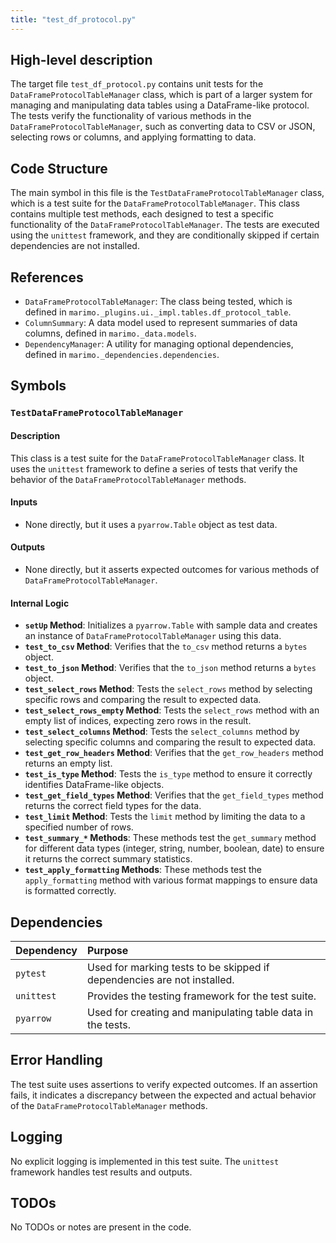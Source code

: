 ```yaml
---
title: "test_df_protocol.py"
---
```


## High-level description

The target file `test_df_protocol.py` contains unit tests for the `DataFrameProtocolTableManager` class, which is part of a larger system for managing and manipulating data tables using a DataFrame-like protocol. The tests verify the functionality of various methods in the `DataFrameProtocolTableManager`, such as converting data to CSV or JSON, selecting rows or columns, and applying formatting to data.

## Code Structure

The main symbol in this file is the `TestDataFrameProtocolTableManager` class, which is a test suite for the `DataFrameProtocolTableManager`. This class contains multiple test methods, each designed to test a specific functionality of the `DataFrameProtocolTableManager`. The tests are executed using the `unittest` framework, and they are conditionally skipped if certain dependencies are not installed.

## References

- `DataFrameProtocolTableManager`: The class being tested, which is defined in `marimo._plugins.ui._impl.tables.df_protocol_table`.
- `ColumnSummary`: A data model used to represent summaries of data columns, defined in `marimo._data.models`.
- `DependencyManager`: A utility for managing optional dependencies, defined in `marimo._dependencies.dependencies`.

## Symbols

### `TestDataFrameProtocolTableManager`
#### Description
This class is a test suite for the `DataFrameProtocolTableManager` class. It uses the `unittest` framework to define a series of tests that verify the behavior of the `DataFrameProtocolTableManager` methods.

#### Inputs
- None directly, but it uses a `pyarrow.Table` object as test data.

#### Outputs
- None directly, but it asserts expected outcomes for various methods of `DataFrameProtocolTableManager`.

#### Internal Logic
- **`setUp` Method**: Initializes a `pyarrow.Table` with sample data and creates an instance of `DataFrameProtocolTableManager` using this data.
- **`test_to_csv` Method**: Verifies that the `to_csv` method returns a `bytes` object.
- **`test_to_json` Method**: Verifies that the `to_json` method returns a `bytes` object.
- **`test_select_rows` Method**: Tests the `select_rows` method by selecting specific rows and comparing the result to expected data.
- **`test_select_rows_empty` Method**: Tests the `select_rows` method with an empty list of indices, expecting zero rows in the result.
- **`test_select_columns` Method**: Tests the `select_columns` method by selecting specific columns and comparing the result to expected data.
- **`test_get_row_headers` Method**: Verifies that the `get_row_headers` method returns an empty list.
- **`test_is_type` Method**: Tests the `is_type` method to ensure it correctly identifies DataFrame-like objects.
- **`test_get_field_types` Method**: Verifies that the `get_field_types` method returns the correct field types for the data.
- **`test_limit` Method**: Tests the `limit` method by limiting the data to a specified number of rows.
- **`test_summary_*` Methods**: These methods test the `get_summary` method for different data types (integer, string, number, boolean, date) to ensure it returns the correct summary statistics.
- **`test_apply_formatting` Methods**: These methods test the `apply_formatting` method with various format mappings to ensure data is formatted correctly.

## Dependencies

| Dependency | Purpose |
|:-----------|:--------|
| `pytest` | Used for marking tests to be skipped if dependencies are not installed. |
| `unittest` | Provides the testing framework for the test suite. |
| `pyarrow` | Used for creating and manipulating table data in the tests. |

## Error Handling

The test suite uses assertions to verify expected outcomes. If an assertion fails, it indicates a discrepancy between the expected and actual behavior of the `DataFrameProtocolTableManager` methods.

## Logging

No explicit logging is implemented in this test suite. The `unittest` framework handles test results and outputs.

## TODOs

No TODOs or notes are present in the code.